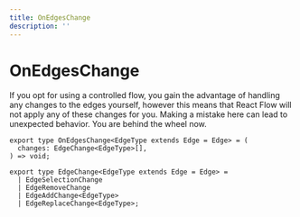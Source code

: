 ```yaml
---
title: OnEdgesChange
description: ''
---
```


# OnEdgesChange

If you opt for using a controlled flow, you gain the advantage of handling any changes to the edges yourself, however this means that React Flow will not apply any of these changes for you. Making a mistake here can lead to unexpected behavior. You are behind the wheel now.

```tsx
export type OnEdgesChange<EdgeType extends Edge = Edge> = (
  changes: EdgeChange<EdgeType>[],
) => void;

export type EdgeChange<EdgeType extends Edge = Edge> =
  | EdgeSelectionChange
  | EdgeRemoveChange
  | EdgeAddChange<EdgeType>
  | EdgeReplaceChange<EdgeType>;
```
